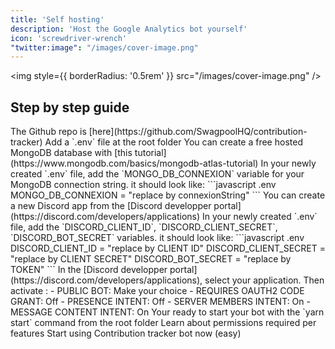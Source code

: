 ```yaml
---
title: 'Self hosting'
description: 'Host the Google Analytics bot yourself'
icon: 'screwdriver-wrench'
"twitter:image": "/images/cover-image.png"
---
```


<img
  style={{ borderRadius: '0.5rem' }}
  src="/images/cover-image.png"
/>


## Step by step guide

<Steps>
  <Step title="Clone repo">
    The Github repo is [here](https://github.com/SwagpoolHQ/contribution-tracker)
  </Step>
  <Step title="Setup .env">
    Add a `.env` file at the root folder
  </Step>
  <Step title="Setup your MongoDB credentials">
    <Info>You can create a free hosted MongoDB database with [this tutorial](https://www.mongodb.com/basics/mongodb-atlas-tutorial)</Info>
    In your newly created `.env` file, add the `MONGO_DB_CONNEXION` variable for your MongoDB connection string.  
    it should look like:
    ```javascript .env 
      MONGO_DB_CONNEXION = "replace by connexionString"
    ```
  </Step>
  <Step title="Setup your Discord app credentials">
    <Info>You can create a new Discord app from the [Discord developper portal](https://discord.com/developers/applications)</Info>
      In your newly created `.env` file, add the `DISCORD_CLIENT_ID`, `DISCORD_CLIENT_SECRET`, `DISCORD_BOT_SECRET` variables.
      it should look like:
    ```javascript .env 
      DISCORD_CLIENT_ID = "replace by CLIENT ID"
      DISCORD_CLIENT_SECRET = "replace by CLIENT SECRET"
      DISCORD_BOT_SECRET = "replace by TOKEN"
    ```
  </Step>
  <Step title="Configure your Discord app ">
    In the [Discord developper portal](https://discord.com/developers/applications), select your application.  
    Then activate : 
    - PUBLIC BOT: Make your choice
    - REQUIRES OAUTH2 CODE GRANT: Off
    - PRESENCE INTENT: Off
    - SERVER MEMBERS INTENT: On
    - MESSAGE CONTENT INTENT: On
  </Step>
  <Step title="Start your bot">
    Your ready to start your bot with the `yarn start` command from the root folder
  </Step>
</Steps>

<CardGroup cols={2}>
  <Card
    title="Permissions"
    icon="building-shield"
    href="/essentials/permissions"
  >
    Learn about permissions required per features
  </Card>
  <Card
    title="Install Discord bot"
    icon="discord"
    href="https://discord.com/api/oauth2/authorize?client_id=1197923779213533285&permissions=8&scope=bot"
  >
    Start using Contribution tracker bot now (easy)
  </Card>
</CardGroup>









